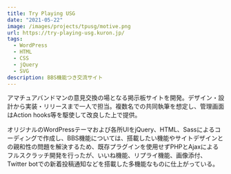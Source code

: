 ```yaml
---
title: Try Playing USG
date: "2021-05-22"
image: /images/projects/tpusg/motive.png
url: https://try-playing-usg.kuron.jp/
tags:
  - WordPress
  - HTML
  - CSS
  - jQuery
  - SVG
description: BBS機能つき交流サイト
---
```



アマチュアバンドマンの意見交換の場となる掲示板サイトを開発。デザイン・設計から実装・リリースまで一人で担当。複数名での共同執筆を想定し、管理画面はAction hooks等を駆使して改良した上で提供。

オリジナルのWordPressテーマおよび各所UIをjQuery、HTML、Sassによるコーディングで作成し、BBS機能については、搭載したい機能やサイトデザインとの親和性の問題を解決するため、既存プラグインを使用せずPHPとAjaxによるフルスクラッチ開発を行ったが、いいね機能、リプライ機能、画像添付、Twitter botでの新着投稿通知などを搭載した多機能なものに仕上がっている。

<FluidImage src="/images/projects/tpusg/tpUSGlogo_white.jpg" />
<HStack>
  <FluidImage maxHeight="400" src="/images/projects/tpusg/songs-menu-mobile.png" />
  <FluidImage maxHeight="400" src="/images/projects/tpusg/bbs-tablet.png" />
</HStack>

